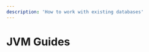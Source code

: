 ```yaml
---
description: 'How to work with existing databases'
---
```


# JVM Guides

<GuidesGrid title="Recommended JVM Guides">
  <Guide
    href="/guides/jvm/serverless-rest-api-example"
    name="REST API"
    description="Use Nitric to build and deploy REST APIs for AWS, Azure or GCP"
  />
</GuidesGrid>
